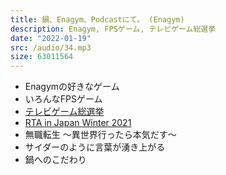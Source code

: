```yaml
---
title: 鍋、Enagym、Podcastにて。 (Enagym)
description: Enagym, FPSゲーム, テレビゲーム総選挙
date: "2022-01-19"
src: /audio/34.mp3
size: 63011564
---
```


<MP3 src='/audio/34.mp3' />

- Enagymの好きなゲーム
- いろんなFPSゲーム
- [テレビゲーム総選挙](https://www.famitsu.com/news/202112/27246207.html)
- [RTA in Japan Winter 2021](https://rtain.jp/rtaij/rta-in-japan-winter-2021/)
- 無職転生 〜異世界行ったら本気だす〜
- サイダーのように言葉が湧き上がる
- 鍋へのこだわり